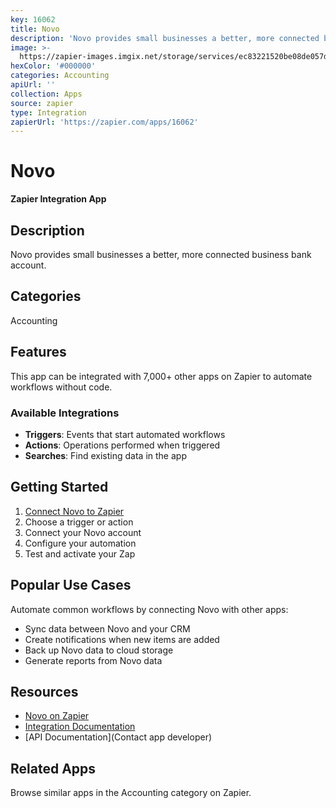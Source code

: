 ```yaml
---
key: 16062
title: Novo
description: 'Novo provides small businesses a better, more connected business bank account.'
image: >-
  https://zapier-images.imgix.net/storage/services/ec83221520be08de057de29fad09e4b0.png?auto=format%2Ccompress&ixlib=python-3.0.0&q=50
hexColor: '#000000'
categories: Accounting
apiUrl: ''
collection: Apps
source: zapier
type: Integration
zapierUrl: 'https://zapier.com/apps/16062'
---
```

# Novo

**Zapier Integration App**

## Description

Novo provides small businesses a better, more connected business bank account.

## Categories

Accounting

## Features

This app can be integrated with 7,000+ other apps on Zapier to automate workflows without code.

### Available Integrations

- **Triggers**: Events that start automated workflows
- **Actions**: Operations performed when triggered
- **Searches**: Find existing data in the app

## Getting Started

1. [Connect Novo to Zapier](https://zapier.com/apps/16062)
2. Choose a trigger or action
3. Connect your Novo account
4. Configure your automation
5. Test and activate your Zap

## Popular Use Cases

Automate common workflows by connecting Novo with other apps:

- Sync data between Novo and your CRM
- Create notifications when new items are added
- Back up Novo data to cloud storage
- Generate reports from Novo data

## Resources

- [Novo on Zapier](https://zapier.com/apps/16062)
- [Integration Documentation](https://zapier.com/apps/16062/integrations)
- [API Documentation](Contact app developer)

## Related Apps

Browse similar apps in the Accounting category on Zapier.
